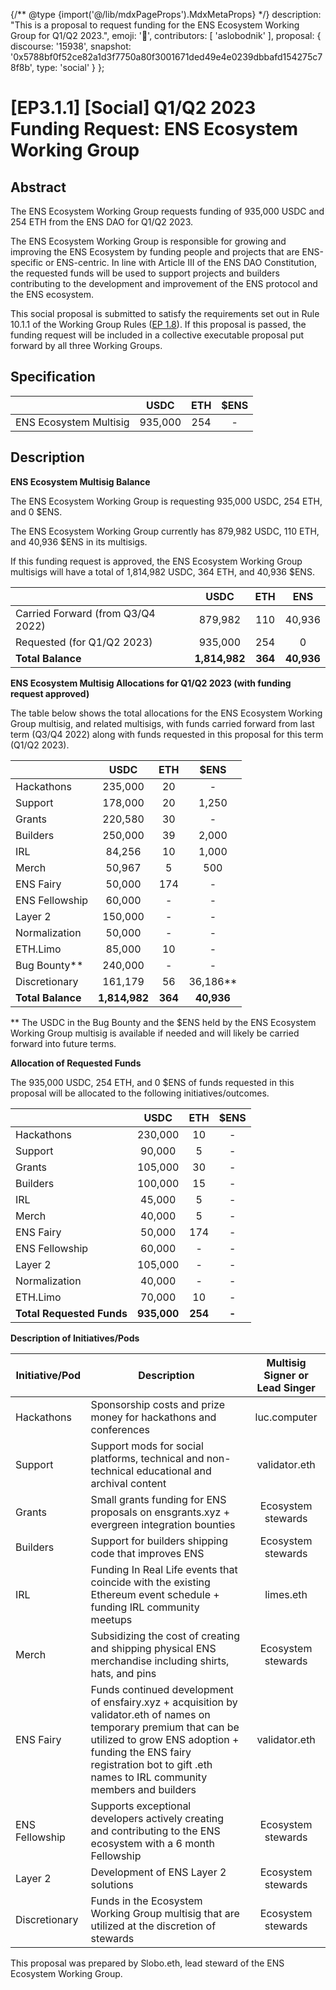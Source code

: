 {/** @type {import('@/lib/mdxPageProps').MdxMetaProps} */}
    description: "This is a proposal to request funding for the ENS Ecosystem Working Group for Q1/Q2 2023.",
    emoji: '📖',
    contributors: [
        'aslobodnik'
    ],
    proposal: {
        discourse: '15938',
        snapshot: '0x5788bf0f52ce82a1d3f7750a80f3001671ded49e4e0239dbbafd154275c78f8b',
        type: 'social'
    }
};

# [EP3.1.1] [Social] Q1/Q2 2023 Funding Request: ENS Ecosystem Working Group

## Abstract

The ENS Ecosystem Working Group requests funding of 935,000 USDC and 254 ETH from the ENS DAO for Q1/Q2 2023.

The ENS Ecosystem Working Group is responsible for growing and improving the ENS Ecosystem by funding people and projects that are ENS-specific or ENS-centric. In line with Article III of the ENS DAO Constitution, the requested funds will be used to support projects and builders contributing to the development and improvement of the ENS protocol and the ENS ecosystem.

This social proposal is submitted to satisfy the requirements set out in Rule 10.1.1 of the Working Group Rules ([EP 1.8](https://docs.ens.domains/v/governance/governance-proposals/term-1/ep12-working-group-rules)). If this proposal is passed, the funding request will be included in a collective executable proposal put forward by all three Working Groups.

## Specification

|                        |   USDC  | ETH | $ENS |
| ---------------------- | :-----: | :-: | :--: |
| ENS Ecosystem Multisig | 935,000 | 254 |   -  |

## Description

**ENS Ecosystem Multisig Balance**

The ENS Ecosystem Working Group is requesting 935,000 USDC, 254 ETH, and 0 $ENS.

The ENS Ecosystem Working Group currently has 879,982 USDC, 110 ETH, and 40,936 $ENS in its multisigs.

If this funding request is approved, the ENS Ecosystem Working Group multisigs will have a total of 1,814,982 USDC, 364 ETH, and 40,936 $ENS.

|                                   |      USDC     |   ETH   |     ENS    |
| --------------------------------- | :-----------: | :-----: | :--------: |
| Carried Forward (from Q3/Q4 2022) |    879,982    |   110   |   40,936   |
| Requested (for Q1/Q2 2023)        |    935,000    |   254   |      0     |
| **Total Balance**                 | **1,814,982** | **364** | **40,936** |

**ENS Ecosystem Multisig Allocations for Q1/Q2 2023 (with funding request approved)**

The table below shows the total allocations for the ENS Ecosystem Working Group multisig, and related multisigs, with funds carried forward from last term (Q3/Q4 2022) along with funds requested in this proposal for this term (Q1/Q2 2023).

|                   |      USDC     |   ETH   |    $ENS    |
| ----------------- | :-----------: | :-----: | :--------: |
| Hackathons        |    235,000    |    20   |      -     |
| Support           |    178,000    |    20   |    1,250   |
| Grants            |    220,580    |    30   |      -     |
| Builders          |    250,000    |    39   |    2,000   |
| IRL               |     84,256    |    10   |    1,000   |
| Merch             |     50,967    |    5    |     500    |
| ENS Fairy         |     50,000    |   174   |      -     |
| ENS Fellowship    |     60,000    |    -    |      -     |
| Layer 2           |    150,000    |    -    |      -     |
| Normalization     |     50,000    |    -    |      -     |
| ETH.Limo          |     85,000    |    10   |      -     |
| Bug Bounty\*\*    |    240,000    |    -    |      -     |
| Discretionary     |    161,179    |    56   | 36,186\*\* |
| **Total Balance** | **1,814,982** | **364** | **40,936** |

\*\* The USDC in the Bug Bounty and the $ENS held by the ENS Ecosystem Working Group multisig is available if needed and will likely be carried forward into future terms.

**Allocation of Requested Funds**

The 935,000 USDC, 254 ETH, and 0 $ENS of funds requested in this proposal will be allocated to the following initiatives/outcomes.

|                           |     USDC    |   ETH   |  $ENS |
| ------------------------- | :---------: | :-----: | :---: |
| Hackathons                |   230,000   |    10   |   -   |
| Support                   |    90,000   |    5    |   -   |
| Grants                    |   105,000   |    30   |   -   |
| Builders                  |   100,000   |    15   |   -   |
| IRL                       |    45,000   |    5    |   -   |
| Merch                     |    40,000   |    5    |   -   |
| ENS Fairy                 |    50,000   |   174   |   -   |
| ENS Fellowship            |    60,000   |    -    |   -   |
| Layer 2                   |   105,000   |    -    |   -   |
| Normalization             |    40,000   |    -    |   -   |
| ETH.Limo                  |    70,000   |    10   |   -   |
| **Total Requested Funds** | **935,000** | **254** | **-** |

**Description of Initiatives/Pods**

| Initiative/Pod | Description                                                                                                                                                                                                                                          | Multisig Signer or Lead Singer |
| -------------- | ---------------------------------------------------------------------------------------------------------------------------------------------------------------------------------------------------------------------------------------------------- | :----------------------------: |
| Hackathons     | Sponsorship costs and prize money for hackathons and conferences                                                                                                                                                                                     |          luc.computer          |
| Support        | Support mods for social platforms, technical and non-technical educational and archival content                                                                                                                                                      |          validator.eth         |
| Grants         | Small grants funding for ENS proposals on ensgrants.xyz + evergreen integration bounties                                                                                                                                                             |       Ecosystem stewards       |
| Builders       | Support for builders shipping code that improves ENS                                                                                                                                                                                                 |       Ecosystem stewards       |
| IRL            | Funding In Real Life events that coincide with the existing Ethereum event schedule + funding IRL community meetups                                                                                                                                  |            limes.eth           |
| Merch          | Subsidizing the cost of creating and shipping physical ENS merchandise including shirts, hats, and pins                                                                                                                                              |       Ecosystem stewards       |
| ENS Fairy      | Funds continued development of ensfairy.xyz + acquisition by validator.eth of names on temporary premium that can be utilized to grow ENS adoption + funding the ENS fairy registration bot to gift .eth names to IRL community members and builders |          validator.eth         |
| ENS Fellowship | Supports exceptional developers actively creating and contributing to the ENS ecosystem with a 6 month Fellowship                                                                                                                                    |       Ecosystem stewards       |
| Layer 2        | Development of ENS Layer 2 solutions                                                                                                                                                                                                                 |       Ecosystem stewards       |
| Discretionary  | Funds in the Ecosystem Working Group multisig that are utilized at the discretion of stewards                                                                                                                                                        |       Ecosystem stewards       |

This proposal was prepared by Slobo.eth, lead steward of the ENS Ecosystem Working Group.